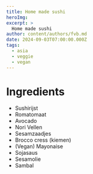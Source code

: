 ```yaml
---
title: Home made sushi
heroImg: 
excerpt: >
  Home made sushi
author: content/authors/fvb.md
date: 2024-09-03T07:00:00.000Z
tags:
  - asia
  - veggie
  - vegan
---
```

# Ingredients
- Sushirijst 
- Romatomaat
- Avocado
- Nori Vellen
- Sesamzaadjes
- Brocco cress (kiemen)
- (Vegan) Mayonaise
- Sojasaus
- Sesamolie
- Sambal
